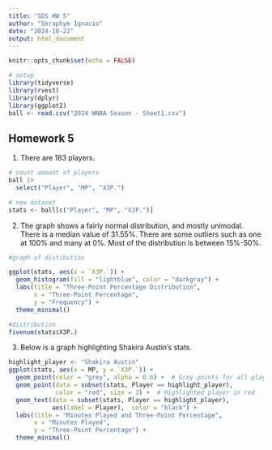 ---
title: "SDS HW 5"
author: "Seraphym Ignacio"
date: "2024-10-22"
output: html_document
---

```{r setup, include=FALSE}
knitr::opts_chunk$set(echo = FALSE)
```

```{r echo = FALSE}
# setup
library(tidyverse)
library(rvest)
library(dplyr)
library(ggplot2)
ball <- read.csv("2024 WNBA Season - Sheet1.csv")
```

## Homework 5

1.  There are 183 players.

```{r}
# count amount of players
ball |>
  select("Player", "MP", "X3P.")

# new dataset
stats <- ball[c("Player", "MP", "X3P.")]
```

2.  The graph shows a fairly normal distribution, and mostly unimodal. There is a median value of 31.55%. There are some outliers such as one at 100% and many at 0%. Most of the distribution is between 15%-50%.

```{r}
#graph of distibution 

ggplot(stats, aes(x = `X3P.`)) + 
  geom_histogram(fill = "lightblue", color = "darkgray") +
  labs(title = "Three-Point Percentage Distribution",
       x = "Three-Point Percentage",
       y = "Frequency") +
  theme_minimal()

#distribution
fivenum(stats$X3P.)
```

3.  Below is a graph highlighting Shakira Austin's stats.

```{r}

highlight_player <- "Shakira Austin"
ggplot(stats, aes(x = MP, y = `X3P.`)) +
  geom_point(color = "grey", alpha = 0.6) +  # Grey points for all players
  geom_point(data = subset(stats, Player == highlight_player), 
             color = "red", size = 3) +  # Highlighted player in red
  geom_text(data = subset(stats, Player == highlight_player), 
            aes(label = Player),  color = "black") + 
  labs(title = "Minutes Played and Three-Point Percentage",
       x = "Minutes Played",
       y = "Three-Point Percentage") +
  theme_minimal()
```
